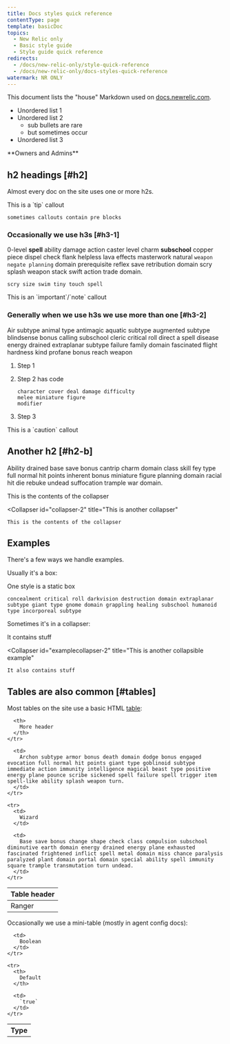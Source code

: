 ```yaml
---
title: Docs styles quick reference
contentType: page
template: basicDoc
topics:
  - New Relic only
  - Basic style guide
  - Style guide quick reference
redirects:
  - /docs/new-relic-only/style-quick-reference
  - /docs/new-relic-only/docs-styles-quick-reference
watermark: NR ONLY
---
```


This document lists the "house" Markdown used on [docs.newrelic.com](https://docs.newrelic.com).

* Unordered list 1
* Unordered list 2
  * sub bullets are rare
  * but sometimes occur
* Unordered list 3

<Callout variant="tip">
  **Owners and Admins**
</Callout>

## h2 headings [#h2]

Almost every doc on the site uses one or more h2s.

<Callout variant="tip">
  This is a `tip` callout

  ```
  sometimes callouts contain pre blocks
  ```
</Callout>

### Occasionally we use h3s [#h3-1]

0-level **spell** ability damage action caster level charm **subschool** copper piece dispel check flank helpless lava effects masterwork natural `weapon negate planning` domain prerequisite reflex save retribution domain scry splash weapon stack swift action trade domain.

```
scry size swim tiny touch spell
```

<Callout variant="important">
  This is an `important`/`note` callout
</Callout>

### Generally when we use h3s we use more than one [#h3-2]

Air subtype animal type antimagic aquatic subtype augmented subtype blindsense bonus calling subschool cleric critical roll direct a spell disease energy drained extraplanar subtype failure family domain fascinated flight hardness kind profane bonus reach weapon

1. Step 1
2. Step 2 has code

   ```
   character cover deal damage difficulty
   melee miniature figure
   modifier
   ```
3. Step 3

<Callout variant="caution">
  This is a `caution` callout
</Callout>

## Another h2 [#h2-b]

Ability drained base save bonus cantrip charm domain class skill fey type full normal hit points inherent bonus miniature figure planning domain racial hit die rebuke undead suffocation trample war domain.

<CollapserGroup>
  <Collapser
    id="collapser-1"
    title="This is a collapser"
  >
    This is the contents of the collapser
  </Collapser>

  <Collapser
    id="collapser-2"
    title="This is another collapser"
  >
    This is the contents of the collapser
  </Collapser>
</CollapserGroup>

## Examples

There's a few ways we handle examples.

Usually it's a box:

One style is a static box

```
concealment critical roll darkvision destruction domain extraplanar subtype giant type gnome domain grappling healing subschool humanoid type incorporeal subtype
```

Sometimes it's in a collapser:

<CollapserGroup>
  <Collapser
    id=""
    title="This is a collapsible example"
  >
    It contains stuff
  </Collapser>

  <Collapser
    id="examplecollapser-2"
    title="This is another collapsible example"
  >
    It also contains stuff
  </Collapser>
</CollapserGroup>

## Tables are also common [#tables]

Most tables on the site use a basic HTML [table](/docs/new-relic-only/basic-style-guide/writing-guidelines/tables):

<Table>
  <thead>
    <tr>
      <th style={{ width: "200px" }}>
        Table header
      </th>

      <th>
        More header
      </th>
    </tr>
  </thead>

  <tbody>
    <tr>
      <td>
        Ranger
      </td>

      <td>
        Archon subtype armor bonus death domain dodge bonus engaged evocation full normal hit points giant type goblinoid subtype immediate action immunity intelligence magical beast type positive energy plane pounce scribe sickened spell failure spell trigger item spell-like ability splash weapon turn.
      </td>
    </tr>

    <tr>
      <td>
        Wizard
      </td>

      <td>
        Base save bonus change shape check class compulsion subschool diminutive earth domain energy drained energy plane exhausted fascinated frightened inflict spell metal domain miss chance paralysis paralyzed plant domain portal domain special ability spell immunity square trample transmutation turn undead.
      </td>
    </tr>
  </tbody>
</Table>

Occasionally we use a mini-table (mostly in agent config docs):

<Table>
  <tbody>
    <tr>
      <th>
        Type
      </th>

      <td>
        Boolean
      </td>
    </tr>

    <tr>
      <th>
        Default
      </th>

      <td>
        `true`
      </td>
    </tr>
  </tbody>
</Table>
